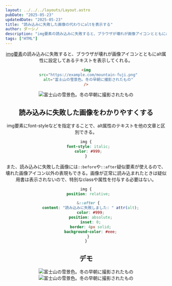 ```yaml
---
layout: ../../../layouts/Layout.astro
pubDate: "2025-05-23"
updatedDate: "2025-05-23"
title: "読み込みに失敗した画像の代わりにaltを表示する"
author: ダーシノ
description: "img要素の読み込みに失敗すると、ブラウザが壊れが画像アイコンとともにalt属性に設定してあるテキストを表示してくれる。img要素にfont-styleなどを指定することで、alt属性のテキストを他の文章と区別できる。"
tags: ["HTML"]
---
```



<Header {...frontmatter} />

[img要素](https://developer.mozilla.org/en-US/docs/Web/HTML/Reference/Elements/img)の読み込みに失敗すると、ブラウザが壊れが画像アイコンとともにalt属性に設定してあるテキストを表示してくれる。

```html
<img
  src="https://example.com/mountain-fuji.png"
  alt="富士山の雪景色。冬の早朝に撮影されたもの"
/>
```

<img alt="富士山の雪景色。冬の早朝に撮影されたもの" src="https://example.com/mountain-fuji.png" />

## 読み込みに失敗した画像をわかりやすくする

img要素にfont-styleなどを指定することで、alt属性のテキストを他の文章と区別できる。

```css
img {
  font-style: italic;
  color: #999;
}
```

また、読み込みに失敗した画像には`::before`や`::after`疑似要素が使えるので、壊れた画像アイコン以外の表現もできる。画像が正常に読み込まれたときは疑似用書は表示されないので、特別なclassや属性を付与する必要はない。

```css
img {
  position: relative;

  &::after {
    content: "読み込みに失敗しました: " attr(alt);
    color: #999;
    position: absolute;
    inset: 0;
    border: 4px solid;
    background-color: #eee;
  }
}
```

## デモ

<section id="demo">
  <img alt="富士山の雪景色。冬の早朝に撮影されたもの" src="https://example.com/mountain-fuji.png" />

  <img class="content" alt="富士山の雪景色。冬の早朝に撮影されたもの" src="https://example.com/mountain-fuji.png" />
</section>

<style>{`
#demo {
  display: flex;

  img {
    position: relative;
    font-style: italic;
    color: #999;

    &.content {
      min-height: 200px;
      &::after {
        content:  "読み込みに失敗しました: " attr(alt);
        position: absolute;
        inset: 0;
        border: 4px solid;
        background-color: #eee;
      }
    }
  }
}
`}</style>

